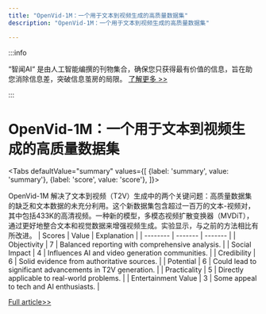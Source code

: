 ```yaml
---
title: "OpenVid-1M：一个用于文本到视频生成的高质量数据集"
description: "OpenVid-1M：一个用于文本到视频生成的高质量数据集"

---
```



:::info

“智闻AI“ 是由人工智能编撰的刊物集合，确保您只获得最有价值的信息，旨在助您消除信息差，突破信息茧房的局限。  [了解更多 >>](/)

:::

# OpenVid-1M：一个用于文本到视频生成的高质量数据集


<Tabs
	defaultValue="summary"
	values={[
	{label: 'summary', value: 'summary'},
	{label: 'score', value: 'score'},
]}>
<TabItem value="summary">


OpenVid-1M 解决了文本到视频（T2V）生成中的两个关键问题：高质量数据集的缺乏和文本数据的未充分利用。这个新数据集包含超过一百万的文本-视频对，其中包括433K的高清视频。一种新的模型，多模态视频扩散变换器（MVDiT），通过更好地整合文本和视觉数据来增强视频生成。实验显示，与之前的方法相比有所改进。
</TabItem>
<TabItem value="score">
	| Scores     | Value   | Explanation |
	| -------- | ------- | ------- |
	| Objectivity  | 7    | Balanced reporting with comprehensive analysis.    |
	| Social Impact | 4     | Influences AI and video generation communities.    |
	| Credibility    | 6    | Solid evidence from authoritative sources.    |
	| Potential    | 6    | Could lead to significant advancements in T2V generation.    |
	| Practicality    | 5    | Directly applicable to real-world problems.    |
	| Entertainment Value    | 3    | Some appeal to tech and AI enthusiasts.    |
</TabItem>
</Tabs>

[Full article>>](https://arxiv.org/abs/2407.02371)
